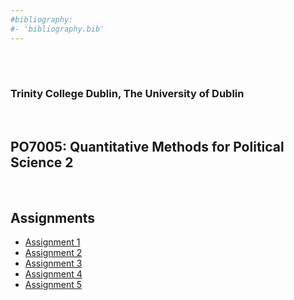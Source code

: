 ```yaml
---
#bibliography:
#- 'bibliography.bib'
---
```


<br>
<br>

### Trinity College Dublin, The University of Dublin

<br>

## **PO7005: Quantitative Methods for Political Science 2**

<br>

## \center Assignments


- [Assignment 1](PO7005/Assignments/HW1.pdf)
- [Assignment 2](PO7005/Assignments/HW2.pdf)
- [Assignment 3](PO7005/Assignments/HW3.pdf)
- [Assignment 4](PO7005/Assignments/HW4.pdf)
- [Assignment 5](PO7005/Assignments/HW5.pdf)


